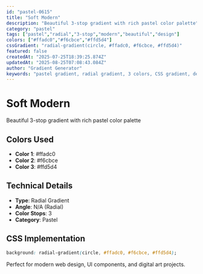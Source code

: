 ```yaml
---
id: "pastel-0615"
title: "Soft Modern"
description: "Beautiful 3-stop gradient with rich pastel color palette"
category: "pastel"
tags: ["pastel","radial","3-stop","modern","beautiful","design"]
colors: ["#ffadc0","#f6cbce","#ffd5d4"]
cssGradient: "radial-gradient(circle, #ffadc0, #f6cbce, #ffd5d4)"
featured: false
createdAt: "2025-07-25T18:39:25.874Z"
updatedAt: "2025-08-25T07:08:43.084Z"
author: "Gradient Generator"
keywords: "pastel gradient, radial gradient, 3 colors, CSS gradient, design, #ffadc0, #f6cbce, #ffd5d4"
---
```


# Soft Modern

Beautiful 3-stop gradient with rich pastel color palette

## Colors Used
- **Color 1**: #ffadc0
- **Color 2**: #f6cbce
- **Color 3**: #ffd5d4

## Technical Details
- **Type**: Radial Gradient
- **Angle**: N/A (Radial)
- **Color Stops**: 3
- **Category**: Pastel

## CSS Implementation
```css
background: radial-gradient(circle, #ffadc0, #f6cbce, #ffd5d4);
```

Perfect for modern web design, UI components, and digital art projects.
